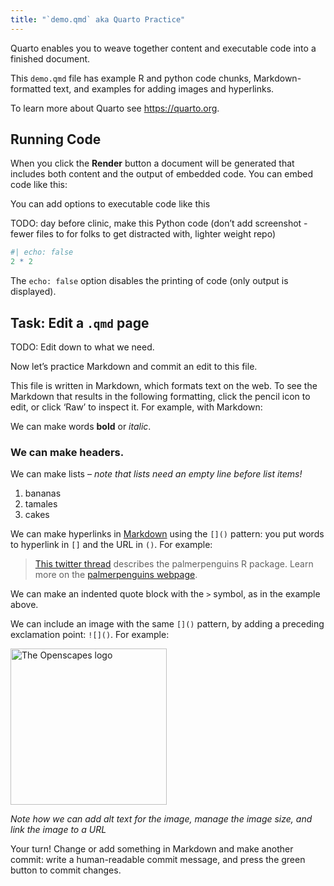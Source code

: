```yaml
---
title: "`demo.qmd` aka Quarto Practice"
---
```


Quarto enables you to weave together content and executable code into a finished document. 

This `demo.qmd` file has example R and python code chunks, Markdown-formatted text, and examples for adding images and hyperlinks.

To learn more about Quarto see <https://quarto.org>.

## Running Code

When you click the **Render** button a document will be generated that includes both content and the output of embedded code. You can embed code like this:

You can add options to executable code like this

TODO: day before clinic, make this Python code (don't add screenshot - fewer files to for folks to get distracted with, lighter weight repo)

```r
#| echo: false
2 * 2
```


The `echo: false` option disables the printing of code (only output is displayed).


## Task: Edit a `.qmd` page

TODO: Edit down to what we need. 

Now let's practice Markdown and commit an edit to this file.

This file is written in Markdown, which formats text on the web. To see the Markdown that results in the following formatting, click the pencil icon to edit, or click 'Raw' to inspect it. For example, with Markdown:

We can make words **bold** or *italic*.

### We can make headers.

We can make lists – *note that lists need an empty line before list items!*

1.  bananas
2.  tamales
3.  cakes

We can make hyperlinks in [Markdown](https://quarto.org/docs/authoring/markdown-basics.html) using the `[]()` pattern: you put words to hyperlink in `[]` and the URL in `()`. For example:

> [This twitter thread](https://twitter.com/allison_horst/status/1287772985630191617) describes the palmerpenguins R package. Learn more on the [palmerpenguins webpage](https://allisonhorst.github.io/palmerpenguins).

We can make an indented quote block with the `>` symbol, as in the example above.

We can include an image with the same `[]()` pattern, by adding a preceding exclamation point: `![]()`. For example:

[![The Openscapes logo](/images/openscapes_hex.png){fig-alt="Openscapes logo. A hexagonal shape with orange border, yellow background, the word openscapes in orange above a cartoon evoking a landscape of data plots" width="250"}](https://openscapes.org/)

*Note how we can add alt text for the image, manage the image size, and link the image to a URL* 

Your turn! Change or add something in Markdown and make another commit: write a human-readable commit message, and press the green button to commit changes.

